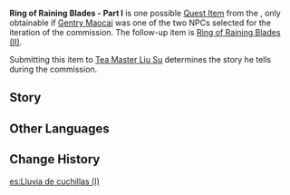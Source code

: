 {{Item Infobox
|id           = 100373
|image        = Book Letter.png
|type         = Quest Items
|description  = Segments from "Ring of Raining Blades - Part I," mentioned by [[Tea Master Liu Su|Liusu]], that features the story of the [[Guhua Clan]]...
|source1      = Obtained during the [[Cliffhanger]] commission
}}
'''Ring of Raining Blades - Part I''' is one possible [[Quest Item]] from the {{Quest|Cliffhanger}}, only obtainable if [[Gentry Maocai]] was one of the two NPCs selected for the iteration of the commission. The follow-up item is [[Ring of Raining Blades (II)]].

Submitting this item to [[Tea Master Liu Su]] determines the story he tells during the commission.

==Story==
{{Dialogue Start}}
{{Transclude|section=1|Cliffhanger|RRB1}}
{{Dialogue End}}

==Other Languages==
{{Other Languages
|en      = Ring of Raining Blades (I)
|zhs     = 《裁雨声・上》
|zhs_rm  = "Cái Yǔ Shēng ・ Shàng"
|zht     = 《裁雨聲・上》
|zht_rm  = "Cái Yǔ Shēng ・ Shàng"
|zh_tl   = "Sound of Rain-Cutting ・ Part One of Three"
|ja      = 『裁雨の音・上』
|ja_rm   = "Saiu no Oto - Jou"
|ja_tl   = "Sound of Rain-Cutting - Volume One"
|ko      = 《비를 베는 소리・상》
|ko_tl   = "Sound of Rain-Cutting - First"
|es      = Lluvia de cuchillas (I)
|es_tl   = Rain of Blades (I)
|fr      = «&nbsp;Chroniques des lames de pluie - Tome I&nbsp;»
|fr_tl   = "Chronicles of Rainblades - Tome I"
|ru      = «Дождь клинков. Часть первая»
|ru_tl   = "Rain of Blades. First Part"
|th      = "เสียงตัดฝน ตอนที่ 1"
|th_rm   = Siang tat fon tonthi 1
|th_tl   = "Sound of Cutting Rain 1"
|vi      = [Tài Vũ Thanh - 1]
|vi_tl   = 
|de      = „Schnitte im rauschenden Regen – Teil 1“
|de_tl   = "Cuts in Soughing Rain - Part I"
|id      = Suara Hujan Pedang (I)
|id_tl   = Sound of Sword Rain (I)
|pt      = Chuva de Lâminas - Parte I
|pt_tl   = 
|tr      = Kılıç Yağmuru Efsanesi (I)
|tr_tl   = 
|it      = Pioggia di lame (I)
|it_tl   = Rain of Blades (I)
}}

==Change History==
{{Change History|1.0}}

[[es:Lluvia de cuchillas (I)]]